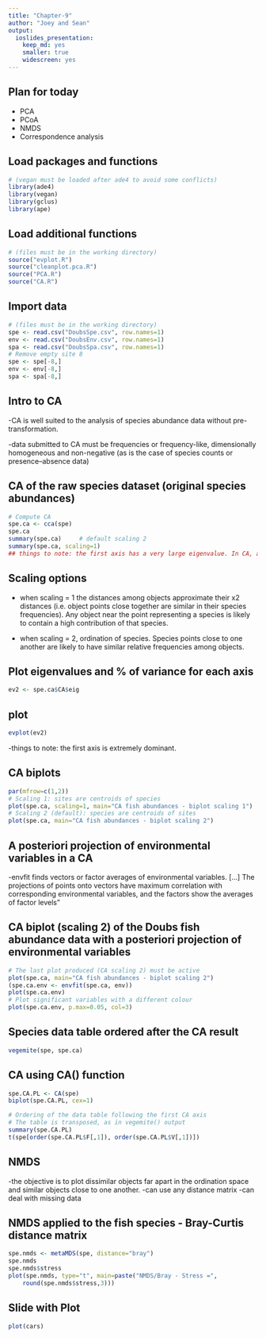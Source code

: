 ```yaml
---
title: "Chapter-9"
author: "Joey and Sean"
output: 
  ioslides_presentation: 
    keep_md: yes
    smaller: true
    widescreen: yes
---
```


## Plan for today
- PCA
- PCoA
- NMDS
- Correspondence analysis


## Load packages and functions

```r
# (vegan must be loaded after ade4 to avoid some conflicts)
library(ade4)
library(vegan)
library(gclus)
library(ape)
```

## Load additional functions
```r
# (files must be in the working directory)
source("evplot.R")
source("cleanplot.pca.R")
source("PCA.R")
source("CA.R")
```

## Import data
```r
# (files must be in the working directory)
spe <- read.csv("DoubsSpe.csv", row.names=1)
env <- read.csv("DoubsEnv.csv", row.names=1)
spa <- read.csv("DoubsSpa.csv", row.names=1)
# Remove empty site 8
spe <- spe[-8,]
env <- env[-8,]
spa <- spa[-8,]
```

## Intro to CA
-CA is well suited to the analysis of species abundance data without pre-transformation. 

-data submitted to CA must be frequencies or frequency-like, dimensionally homogeneous and non-negative (as is the case of species counts or presence–absence data)


## CA of the raw species dataset (original species abundances)
```r
# Compute CA
spe.ca <- cca(spe)
spe.ca
summary(spe.ca)		# default scaling 2
summary(spe.ca, scaling=1) 
## things to note: the first axis has a very large eigenvalue. In CA, a value over 0.6 indicate a very strong gradient in the data. Note that the eigenvalues are the same in both scalings. The scaling affects the eigenvectors, not the eigenvalues. 
```
## Scaling options
- when scaling = 1 the distances among objects approximate their x2 distances (i.e. object points close together are similar in their species frequencies). Any object near the point representing a species is likely to contain a high contribution of that species. 

- when scaling = 2, ordination of species. Species points close to one another are likely to have similar relative frequencies among objects. 



## Plot eigenvalues and % of variance for each axis
```r
ev2 <- spe.ca$CA$eig
```
## plot 
```r
evplot(ev2)
```
-things to note: the first axis is extremely dominant. 

## CA biplots
```r
par(mfrow=c(1,2))
# Scaling 1: sites are centroids of species
plot(spe.ca, scaling=1, main="CA fish abundances - biplot scaling 1")
# Scaling 2 (default): species are centroids of sites
plot(spe.ca, main="CA fish abundances - biplot scaling 2")
```
## A posteriori projection of environmental variables in a CA
-envfit finds vectors or factor averages of environmental variables. [...] The projections of points onto vectors have maximum correlation with corresponding environmental variables, and the factors show the averages of factor levels”
	
## CA biplot (scaling 2) of the Doubs fish abundance data with a posteriori projection of environmental variables

```r
# The last plot produced (CA scaling 2) must be active
plot(spe.ca, main="CA fish abundances - biplot scaling 2")
(spe.ca.env <- envfit(spe.ca, env))
plot(spe.ca.env)
# Plot significant variables with a different colour
plot(spe.ca.env, p.max=0.05, col=3)
```

## Species data table ordered after the CA result

```r
vegemite(spe, spe.ca)
```
## CA using CA() function

```r
spe.CA.PL <- CA(spe)
biplot(spe.CA.PL, cex=1)

# Ordering of the data table following the first CA axis
# The table is transposed, as in vegemite() output
summary(spe.CA.PL)
t(spe[order(spe.CA.PL$F[,1]), order(spe.CA.PL$V[,1])])
```

## NMDS
-the objective is to plot dissimilar objects far apart in the ordination space and similar objects close to one another.
-can use any distance matrix
-can deal with missing data


## NMDS applied to the fish species - Bray-Curtis distance matrix

```r
spe.nmds <- metaMDS(spe, distance="bray")
spe.nmds
spe.nmds$stress
plot(spe.nmds, type="t", main=paste("NMDS/Bray - Stress =", 
	round(spe.nmds$stress,3)))
```






## Slide with Plot

```r
plot(cars)
```

